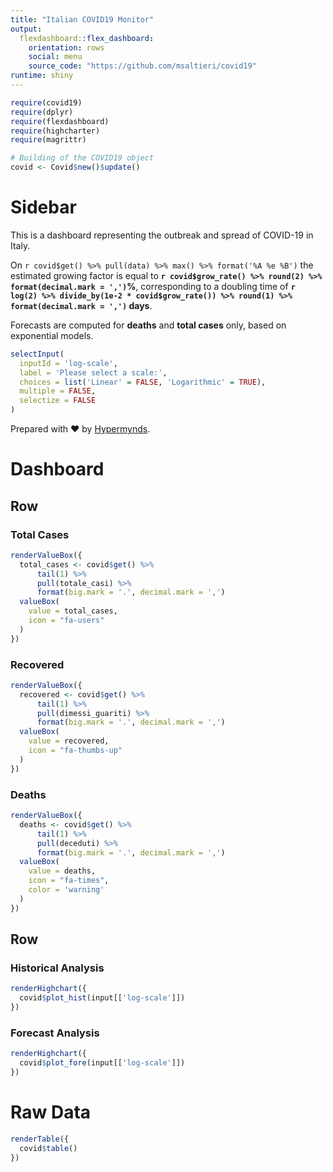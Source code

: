 ```yaml
---
title: "Italian COVID19 Monitor"
output: 
  flexdashboard::flex_dashboard:
    orientation: rows
    social: menu
    source_code: "https://github.com/msaltieri/covid19"
runtime: shiny
---
```


```r
require(covid19)
require(dplyr)
require(flexdashboard)
require(highcharter)
require(magrittr)

# Building of the COVID19 object
covid <- Covid$new()$update()
```

Sidebar {.sidebar}
=======================================================================

This is a dashboard representing the outbreak and spread of COVID-19 in
Italy.

On `r covid$get() %>% pull(data) %>% max() %>% format('%A %e %B')` the
estimated growing factor is equal to
**`r covid$grow_rate() %>% round(2) %>% format(decimal.mark = ',')`%**,
corresponding to a doubling time of
**`r log(2) %>% divide_by(1e-2 * covid$grow_rate()) %>% round(1) %>% format(decimal.mark = ',')` days**.

Forecasts are computed for **deaths** and **total cases** only, based on
exponential models.

```r
selectInput(
  inputId = 'log-scale',
  label = 'Please select a scale:',
  choices = list('Linear' = FALSE, 'Logarithmic' = TRUE),
  multiple = FALSE,
  selectize = FALSE
)
```

Prepared with &hearts; by [Hypermynds](www.hypermynds.com).

Dashboard
=======================================================================

Row
-----------------------------------------------------------------------

### Total Cases {.value-box}

```r
renderValueBox({
  total_cases <- covid$get() %>%
      tail(1) %>% 
      pull(totale_casi) %>%
      format(big.mark = '.', decimal.mark = ',')
  valueBox(
    value = total_cases,
    icon = "fa-users"
  )
})
```

### Recovered {.value-box}

```r
renderValueBox({
  recovered <- covid$get() %>%
      tail(1) %>% 
      pull(dimessi_guariti) %>%
      format(big.mark = '.', decimal.mark = ',')
  valueBox(
    value = recovered,
    icon = "fa-thumbs-up"
  )
})
```

### Deaths {.value-box}

```r
renderValueBox({
  deaths <- covid$get() %>%
      tail(1) %>% 
      pull(deceduti) %>%
      format(big.mark = '.', decimal.mark = ',')
  valueBox(
    value = deaths,
    icon = "fa-times",
    color = 'warning'
  )
})
```

Row
-----------------------------------------------------------------------

### Historical Analysis

```r
renderHighchart({
  covid$plot_hist(input[['log-scale']])
})
```

### Forecast Analysis

```r
renderHighchart({
  covid$plot_fore(input[['log-scale']])
})
```

Raw Data
=======================================================================

```r
renderTable({
  covid$table()
})
```
